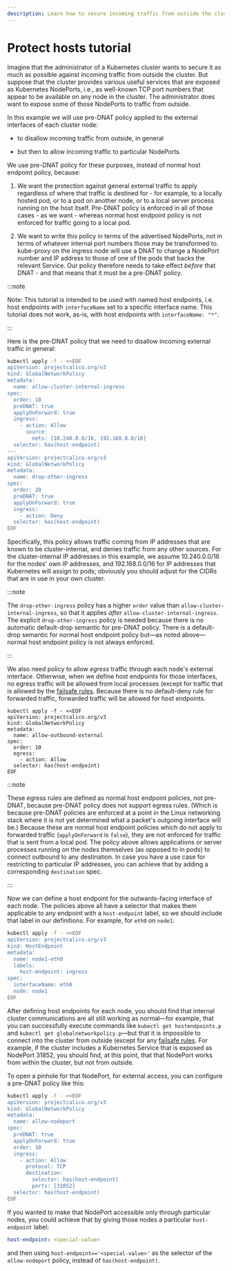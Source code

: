 ```yaml
---
description: Learn how to secure incoming traffic from outside the cluster using Calico host endpoints with network policy, including allowing controlled access to specific Kubernetes services.
---
```



# Protect hosts tutorial

Imagine that the administrator of a Kubernetes cluster wants to secure it as much as
possible against incoming traffic from outside the cluster. But suppose that
the cluster provides various useful services that are exposed as Kubernetes
NodePorts, i.e., as well-known TCP port numbers that appear to be available on
any node in the cluster. The administrator does want to expose some
of those NodePorts to traffic from outside.

In this example we will use pre-DNAT policy applied to the external interfaces
of each cluster node:

- to disallow incoming traffic from outside, in general

- but then to allow incoming traffic to particular NodePorts.

We use pre-DNAT policy for these purposes, instead of normal host endpoint
policy, because:

1. We want the protection against general external traffic to apply regardless
   of where that traffic is destined for - for example, to a locally hosted
   pod, or to a pod on another node, or to a local server process running on
   the host itself. Pre-DNAT policy is enforced in all of those cases - as we
   want - whereas normal host endpoint policy is not enforced for traffic going
   to a local pod.

2. We want to write this policy in terms of the advertised NodePorts, not in
   terms of whatever internal port numbers those may be transformed to.
   kube-proxy on the ingress node will use a DNAT to change a NodePort number
   and IP address to those of one of the pods that backs the relevant Service.
   Our policy therefore needs to take effect _before_ that DNAT - and that
   means that it must be a pre-DNAT policy.

:::note

Note: This tutorial is intended to be used with named host endpoints, i.e. host endpoints with `interfaceName` set to a specific interface name.
This tutorial does not work, as-is, with host endpoints with `interfaceName: "*"`.

:::

Here is the pre-DNAT policy that we need to disallow incoming external traffic
in general:

```bash
kubectl apply -f - <<EOF
apiVersion: projectcalico.org/v3
kind: GlobalNetworkPolicy
metadata:
  name: allow-cluster-internal-ingress
spec:
  order: 10
  preDNAT: true
  applyOnForward: true
  ingress:
    - action: Allow
      source:
        nets: [10.240.0.0/16, 192.168.0.0/16]
  selector: has(host-endpoint)
---
apiVersion: projectcalico.org/v3
kind: GlobalNetworkPolicy
metadata:
  name: drop-other-ingress
spec:
  order: 20
  preDNAT: true
  applyOnForward: true
  ingress:
    - action: Deny
  selector: has(host-endpoint)
EOF
```

Specifically, this policy allows traffic coming from IP addresses that are
known to be cluster-internal, and denies traffic from any other sources. For
the cluster-internal IP addresses in this example, we assume 10.240.0.0/16 for
the nodes' own IP addresses, and 192.168.0.0/16 for IP addresses that
Kubernetes will assign to pods; obviously you should adjust for the CIDRs that
are in use in your own cluster.

:::note

The `drop-other-ingress` policy has a higher `order` value than
`allow-cluster-internal-ingress`, so that it applies _after_
`allow-cluster-internal-ingress`.
The explicit `drop-other-ingress` policy is needed because there is no
automatic default-drop semantic for pre-DNAT policy. There _is_ a
default-drop semantic for normal host endpoint policy but—as noted above—normal
host endpoint policy is not always enforced.

:::

We also need policy to allow _egress_ traffic through each node's external
interface. Otherwise, when we define host endpoints for those interfaces, no
egress traffic will be allowed from local processes (except for traffic that is
allowed by the [failsafe rules](../../reference/host-endpoints/failsafe.mdx). Because there is no default-deny
rule for forwarded traffic, forwarded traffic will be allowed for host endpoints.

```
kubectl apply -f - <<EOF
apiVersion: projectcalico.org/v3
kind: GlobalNetworkPolicy
metadata:
  name: allow-outbound-external
spec:
  order: 10
  egress:
    - action: Allow
  selector: has(host-endpoint)
EOF
```

:::note

These egress rules are defined as normal host endpoint policies, not
pre-DNAT, because pre-DNAT policy does not support egress rules. (Which is
because pre-DNAT policies are enforced at a point in the Linux networking
stack where it is not yet determined what a packet's outgoing interface will
be.)
Because these are normal host endpoint policies which do not
apply to forwarded traffic (`applyOnForward` is `false`), they
are not enforced for traffic that is sent from a local pod.
The policy above allows applications or server processes running on the nodes
themselves (as opposed to in pods) to connect outbound to any destination.
In case you have a use case for restricting to particular IP addresses, you
can achieve that by adding a corresponding `destination` spec.

:::

Now we can define a host endpoint for the outwards-facing interface of each
node. The policies above all have a selector that makes them applicable to any
endpoint with a `host-endpoint` label, so we should include that label in our
definitions. For example, for `eth0` on `node1`:

```bash
kubectl apply -f - <<EOF
apiVersion: projectcalico.org/v3
kind: HostEndpoint
metadata:
  name: node1-eth0
  labels:
    host-endpoint: ingress
spec:
  interfaceName: eth0
  node: node1
EOF
```

After defining host endpoints for each node, you should find that internal
cluster communications are all still working as normal—for example, that you
can successfully execute commands like `kubectl get hostendpoints.p` and `kubectl get globalnetworkpolicy.p`—but that it is impossible to connect into the cluster from outside
(except for any [failsafe rules](../../reference/host-endpoints/failsafe.mdx).
For example, if the
cluster includes a Kubernetes Service that is exposed as NodePort 31852, you
should find, at this point, that that NodePort works from within the cluster,
but not from outside.

To open a pinhole for that NodePort, for external access, you can configure a
pre-DNAT policy like this:

```bash
kubectl apply -f - <<EOF
apiVersion: projectcalico.org/v3
kind: GlobalNetworkPolicy
metadata:
  name: allow-nodeport
spec:
  preDNAT: true
  applyOnForward: true
  order: 10
  ingress:
    - action: Allow
      protocol: TCP
      destination:
        selector: has(host-endpoint)
        ports: [31852]
  selector: has(host-endpoint)
EOF
```

If you wanted to make that NodePort accessible only through particular nodes, you could achieve that by giving those nodes a particular `host-endpoint` label:

```yaml
host-endpoint: <special-value>
```

and then using `host-endpoint=='<special-value>'` as the selector of the
`allow-nodeport` policy, instead of `has(host-endpoint)`.
